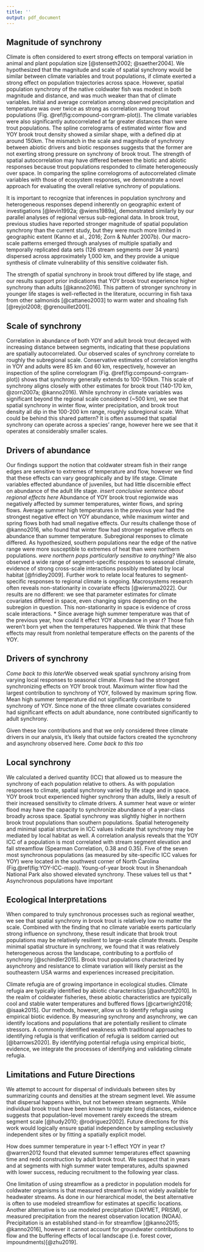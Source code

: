 ```yaml
---
title: ''
output: pdf_document
---
```


## Magnitude of synchrony
Climate is often considered to exert strong effects on temporal variation in animal and plant population size [@stenseth2002; @saether2004]. We hypothesized that the magnitude and scale of spatial synchrony would be similar between climate variables and trout populations, if climate exerted a strong effect on population trajectories across space. However, spatial population synchrony of the native coldwater fish was modest in both magnitude and distance, and was much weaker than that of climate variables. Initial and average correlation among observed precipitation and temperature was over twice as strong as correlation among trout populations (Fig. \@ref(fig:compound-corrgram-plot)). The climate variables were also significantly autocorrelated at far greater distances than were trout populations. The spline correlograms of estimated winter flow and YOY brook trout density showed a similar shape, with a defined dip at around 150km. The mismatch in the scale and magnitude of synchrony between abiotic drivers and biotic responses suggests that the former are not exerting strong pressure on synchrony of brook trout. The strength of spatial autocorrelation may have differed between the biotic and abiotic responses because trout populations responded to climate heterogeneously over space. In comparing the spline correlogroms of autocorrelated climate variables with those of ecosystem responses, we demonstrate a novel approach for evaluating the overall relative synchrony of populations.

It is important to recognize that inferences in population synchrony and heterogeneous responses depend inherently on geographic extent of investigations [@levin1992a; @wiens1989a], demonstrated similarly by our parallel analyses of regional versus sub-regional data. In brook trout, previous studies have reported stronger magnitude of spatial population synchrony than the current study, but they were much more limited in geographic extent (Kanno et al., 2016; Zorn & Nuhfer 2007b). Our macro-scale patterns emerged through analyses of multiple spatially and temporally replicated data sets (126 stream segments over 34 years) dispersed across approximately 1,000 km, and they provide a unique synthesis of climate vulnerability of this sensitive coldwater fish.

The strength of spatial synchrony in brook trout differed by life stage, and our results support prior indications that YOY brook trout experience higher synchrony than adults [@kanno2016]. This pattern of stronger synchrony in younger life stages is well-reflected in the literature, occurring in fish taxa from other salmonids [@cattaneo2003] to warm water and shoaling fish [@reyjol2008; @grenouillet2001]. 

## Scale of synchrony
Correlation in abundance of both YOY and adult brook trout decayed with increasing distance between segments, indicating that these populations are spatially autocorrelated. Our observed scales of synchrony correlate to roughly the subregional scale. Conservative estimates of correlation lengths in YOY and adults were 85 km and 60 km, respectively, however an inspection of the spline correlogram (Fig. \@ref(fig:compound-corrgram-plot)) shows that synchrony generally extends to 100-150km. This scale of synchrony aligns closely with other estimates for brook trout (140-170 km, @zorn2007a; @kanno2016). While synchrony in climate variables was significant beyond the regional scale considered (~500 km), we see that spatial synchrony in winter flow, winter precipitation, and brook trout density all dip in the 100-200 km range, roughly subregional scale. What could be behind this shared pattern? It is often assumed that spatial synchrony can operate across a species’ range, however here we see that it operates at considerably smaller scales.

## Drivers of abundance
Our findings support the notion that coldwater stream fish in their range edges are sensitive to extremes of temperature and flow, however we find that these effects can vary geographically and by life stage. Climate variables effected abundance of juveniles, but had little discernible effect on abundance of the adult life stage. *insert conclusive sentence about regional effects here* Abundance of YOY brook trout regionwide was negatively affected by summer temperatures, winter flows, and spring flows. Average summer high temperatures in the previous year had the strongest negative effect on YOY abundance, while maximum winter and spring flows both had small negative effects. Our results challenge those of @kanno2016, who found that winter flow had stronger negative effects on abundance than summer temperature. Subregional responses to climate differed. As hypothesized, southern populations near the edge of the native range were more susceptible to extremes of heat than were northern populations. *were northern pops particularly sensitive to anything?* We also observed a wide range of segment-specific responses to seasonal climate, evidence of strong cross-scale interactions possibly mediated by local habitat [@fridley2009]. Further work to relate local features to segment-specific responses to regional climate is ongoing.
Macrosystems research often reveals non-stationarity in covariate effects [@wiersma2022]. Our results are no different: we see that parameter estimates for climate covariates differed in space, even changing signs depending on the subregion in question. This non-stationarity in space is evidence of cross scale interactions.
* Since average high summer temperature was that of the previous year, how could it effect YOY abundance in year $t$? Those fish weren’t born yet when the temperatures happened. We think that these effects may result from nonlethal temperature effects on the parents of the YOY. 

## Drivers of synchrony
*Come back to this later*We observed weak spatial synchrony arising from varying local responses to seasonal climate. Flows had the strongest synchronizing effects on YOY brook trout. Maximum winter flow had the largest contribution to synchrony of YOY, followed by maximum spring flow. Mean high summer temperature did not significantly contribute to synchrony of YOY. Since none of the three climate covariates considered had significant effects on adult abundance, none contributed significantly to adult synchrony. 

Given these low contributions and that we only considered three climate drivers in our analysis, it's likely that outside factors created the sycnchrony and asynchrony observed here. *Come back to this too*

## Local synchrony
We calculated a derived quantity (ICC) that allowed us to measure the synchrony of each population relative to others. As with population responses to climate, spatial synchrony varied by life stage and in space. YOY brook trout experienced higher synchrony than adults, likely a result of their increased sensitivity to climate drivers. A summer heat wave or winter flood may have the capacity to synchronize abundance of a year-class broadly across space. Spatial synchrony was slightly higher in northern brook trout populations than southern populations. Spatial heterogeneity and minimal spatial structure in ICC values indicate that synchrony may be mediated by local habitat as well. A correlation analysis reveals that the YOY ICC of a population is most correlated with stream segment elevation and fall streamflow (Spearman Correlation, 0.38 and 0.35). Five of the seven most synchronous populations (as measured by site-specific ICC values for YOY) were located in the southwest corner of North Carolina (Fig.\@ref(fig:YOY-ICC-map)). Young-of-year brook trout in Shenandoah National Park also showed elevated synchrony. These values tell us that 
* Asynchronous populations have important 

## Ecological Interpretations  
When compared to truly synchronous processes such as regional weather, we see that spatial synchrony in brook trout is relatively low no matter the scale. Combined with the finding that no climate variable exerts particularly strong influence on synchrony, these result indicate that brook trout populations may be relatively resilient to large-scale climate threats. Despite minimal spatial structure in synchrony, we found that it was relatively heterogeneous across the landscape, contributing to a portfolio of synchrony [@schindler2015]. Brook trout populations characterized by asynchrony and resistance to climate variation will likely persist as the southeastern USA warms and experiences increased precipitation. 

Climate refugia are of growing importance in ecological studies. Climate refugia are typically identified by abiotic characteristics [@ashcroft2010]. In the realm of coldwater fisheries, these abiotic characteristics are typically cool and stable water temperatures and buffered flows [@cartwright2018; @isaak2015]. Our methods, however, allow us to identify refugia using empirical biotic evidence. By measuring synchrony and asynchrony, we can identify locations and populations that are potentially resilient to climate stressors. A commonly identified weakness with traditional approaches to identifying refugia is that verification of refugia is seldom carried out [@barrows2020]. By identifying potential refugia using empirical biotic, evidence, we integrate the processes of identifying and validating climate refugia.


## Limitations and Future Directions
We attempt to account for dispersal of individuals between sites by summarizing counts and densities at the stream segment level. We assume that dispersal happens within, but not between stream segments. While individual brook trout have been known to migrate long distances, evidence suggests that population-level movement rarely exceeds the stream segment scale [@hudy2010; @rodriguez2002]. Future directions for this work would logically ensure spatial independence by sampling exclusively independent sites or by fitting a spatially explicit model.

How does summer temperature in year t-1 effect YOY in year t? @warren2012 found that elevated summer temperatures effect spawning time and redd construction by adult brook trout. We suspect that in years and at segments with high summer water temperatures, adults spawned with lower success, reducing recruitment to the following year class.

One limitation of using streamflow as a predictor in population models for coldwater organisms is that measured streamflow is not widely available for headwater streams. As done in our hierarchical model, the best alternative is often to use modeled streamflow for estimates at specific locations. Another alternative is to use modeled precipitation (DAYMET, PRISM), or measured precipitation from the nearest observation location (NOAA). Precipitation is an established stand-in for streamflow [@kanno2015; @kanno2016], however it cannot account for groundwater contributions to flow and the buffering effects of local landscape (i.e. forest cover, impoundments)[@zhu2019].

